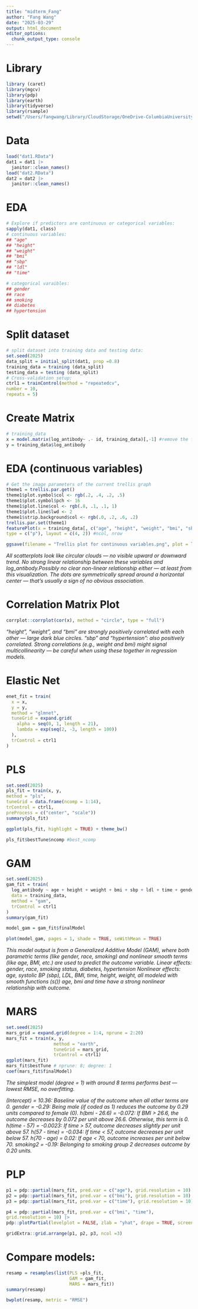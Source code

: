 ```yaml
---
title: "midterm_Fang"
author: "Fang Wang"
date: "2025-03-29"
output: html_document
editor_options: 
  chunk_output_type: console
---
```

# Library
```r
library (caret)
library(mgcv) 
library(pdp)
library(earth)
library(tidyverse)
library(rsample)
setwd("/Users/fangwang/Library/CloudStorage/OneDrive-ColumbiaUniversityIrvingMedicalCenter/Master's_program/Data Science II/Midterm Project")
```

# Data
```r
load("dat1.RData") 
dat1 = dat1 |> 
  janitor::clean_names()
load("dat2.RData")
dat2 = dat2 |> 
  janitor::clean_names()
```

# EDA
```r
# Explore if predictors are continuous or categorical variables:
sapply(dat1, class)
# continuous variables:
## "age"
## "height"
## "weight"
## "bmi"
## "sbp"
## "ldl"
## "time"

# categorical varaibles:
## gender
## race
## smoking
## diabetes
## hypertension
```

# Split dataset
```r
# split dataset into training data and testing data:
set.seed(2025)
data_split = initial_split(dat1, prop =0.8)
training_data = training (data_split)
testing_data = testing (data_split)
# Cross-validation setup:
ctrl1 = trainControl(method = "repeatedcv",
number = 10,
repeats = 5)
```

# Create Matrix
```r
# training_data
x = model.matrix(log_antibody~ .- id, training_data)[,-1] #remove the first column
y = training_data$log_antibody
```

# EDA (continuous variables)
```r
# Get the image parameters of the current trellis graph
theme1 = trellis.par.get()
theme1$plot.symbol$col <- rgb(.2, .4, .2, .5)
theme1$plot.symbol$pch <- 16
theme1$plot.line$col <- rgb(.8, .1, .1, 1)
theme1$plot.line$lwd <- 2
theme1$strip.background$col <- rgb(.0, .2, .6, .2)
trellis.par.set(theme1)
featurePlot(x = training_data[, c("age", "height", "weight", "bmi", "sbp", "ldl", "time")], y, plot = "scatter", labels = c("", "Y"),
type = c("p"), layout = c(4, 2)) #ncol, nrow

ggsave(filename = "Trellis plot for continuous variables.png", plot = last_plot())
```
*All scatterplots look like circular clouds — no visible upward or downward trend. No strong linear relationship between these variables and log_antibody.Possibly no clear non-linear relationship either — at least from this visualization. The dots are symmetrically spread around a horizontal center — that’s usually a sign of no obvious association.*

# Correlation Matrix Plot
```r
corrplot::corrplot(cor(x), method = "circle", type = "full")
```
*"height", "weight", and "bmi" are strongly positively correlated with each other — large dark blue circles. "sbp" and "hypertension": also positively correlated. Strong correlations (e.g., weight and bmi) might signal multicollinearity — be careful when using these together in regression models.*

# Elastic Net
```r
enet_fit = train(
  x = x, 
  y = y,
  method = "glmnet",
  tuneGrid = expand.grid(
    alpha = seq(0, 1, length = 21),
    lambda = exp(seq(2, -3, length = 100))
  ),
  trControl = ctrl1
)
```


# PLS
```r
set.seed(2025)
pls_fit = train(x, y,
method = "pls",
tuneGrid = data.frame(ncomp = 1:14),
trControl = ctrl1,
preProcess = c("center", "scale"))
summary(pls_fit)

ggplot(pls_fit, highlight = TRUE) + theme_bw()

pls_fit$bestTune$ncomp #best_ncomp
```

# GAM
```r
set.seed(2025)
gam_fit = train(
  log_antibody ~ age + height + weight + bmi + sbp + ldl + time + gender + race + smoking + diabetes + hypertension,
  data = training_data,
  method = "gam",
  trControl = ctrl1
)
summary(gam_fit)

model_gam = gam_fit$finalModel

plot(model_gam, pages = 1, shade = TRUE, seWithMean = TRUE)
```
*This model output is from a Generalized Additive Model (GAM), where both parametric terms (like gender, race, smoking) and nonlinear smooth terms (like age, BMI, etc.) are used to predict the outcome variable.*
*Linear effects: gender, race, smoking status, diabetes, hypertension*
*Nonlinear effects: age, systolic BP (sbp), LDL, BMI, time, height, weight, all modeled with smooth functions (s())*
*age, bmi and time have a strong nonlinear relationship with outcome.*

# MARS
```r
set.seed(2025)
mars_grid = expand.grid(degree = 1:4, nprune = 2:20)
mars_fit = train(x, y,
                  method = "earth",
                  tuneGrid = mars_grid,
                  trControl = ctrl1)
ggplot(mars_fit)
mars_fit$bestTune # nprune: 8; degree: 1
coef(mars_fit$finalModel)
```
*The simplest model (degree = 1) with around 8 terms performs best — lowest RMSE, no overfitting.*

*(Intercept) = 10.36:	Baseline value of the outcome when all other terms are 0.*
*gender = -0.29:	Being male (if coded as 1) reduces the outcome by 0.29 units compared to female (0).*
*h(bmi - 26.6) = -0.072:	If BMI > 26.6, the outcome decreases by 0.072 per unit above 26.6. Otherwise, this term is 0.*
*h(time - 57) = -0.0023:	If time > 57, outcome decreases slightly per unit above 57.*
*h(57 - time) = -0.034:	If time < 57, outcome decreases per unit below 57.*
*h(70 - age) = 0.02:	If age < 70, outcome increases per unit below 70.*
*smoking2 = -0.19:	Belonging to smoking group 2 decreases outcome by 0.20 units.*


# PLP
```r
p1 = pdp::partial(mars_fit, pred.var = c("age"), grid.resolution = 10) |> autoplot()
p2 = pdp::partial(mars_fit, pred.var = c("bmi"), grid.resolution = 10) |> autoplot()
p3 = pdp::partial(mars_fit, pred.var = c("time"), grid.resolution = 10) |> autoplot()

p4 = pdp::partial(mars_fit, pred.var = c("bmi", "time"),
grid.resolution = 10) |>
pdp::plotPartial(levelplot = FALSE, zlab = "yhat", drape = TRUE, screen = list (z = 40, x = 40))

gridExtra::grid.arrange(p1, p2, p3, ncol =3)
```


# Compare models:
```r
resamp = resamples(list(PLS =pls_fit,
                        GAM = gam_fit, 
                        MARS = mars_fit))
summary(resamp)

bwplot(resamp, metric = "RMSE")
```




